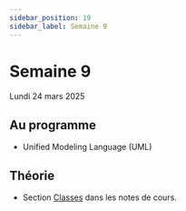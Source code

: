 ```yaml
---
sidebar_position: 19
sidebar_label: Semaine 9
---
```


# Semaine 9

Lundi 24 mars 2025

## Au programme
- Unified Modeling Language (UML)

## Théorie
- Section [Classes](https://archambaultv-prof.github.io/programmation-python/docs/category/unified-modeling-language-uml)
  dans les notes de cours.
